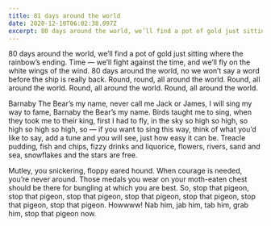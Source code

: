 ```yaml
---
title: 81 days around the world
date: 2020-12-10T06:02:38.097Z
excerpt: 80 days around the world, we’ll find a pot of gold just sitting where the rainbow’s ending. Time — we’ll fight against the time, and we’ll fly on the white wings of the wind. 80 days around the world, no we won’t say a word before the ship is really back.
---
```


80 days around the world, we’ll find a pot of gold just sitting where the rainbow’s ending. Time — we’ll fight against the time, and we’ll fly on the white wings of the wind. 80 days around the world, no we won’t say a word before the ship is really back. Round, round, all around the world. Round, all around the world. Round, all around the world. Round, all around the world.

Barnaby The Bear’s my name, never call me Jack or James, I will sing my way to fame, Barnaby the Bear’s my name. Birds taught me to sing, when they took me to their king, first I had to fly, in the sky so high so high, so high so high so high, so — if you want to sing this way, think of what you’d like to say, add a tune and you will see, just how easy it can be. Treacle pudding, fish and chips, fizzy drinks and liquorice, flowers, rivers, sand and sea, snowflakes and the stars are free.

Mutley, you snickering, floppy eared hound. When courage is needed, you’re never around. Those medals you wear on your moth-eaten chest should be there for bungling at which you are best. So, stop that pigeon, stop that pigeon, stop that pigeon, stop that pigeon, stop that pigeon, stop that pigeon, stop that pigeon. Howwww! Nab him, jab him, tab him, grab him, stop that pigeon now.
